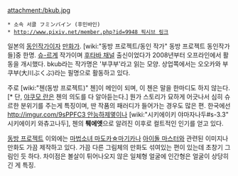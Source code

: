attachment:/bkub.jpg

 * 소속 서클 フミンバイン (후민바인)
 * [[http://www.pixiv.net/member.php?id=9948 픽시브 링크]]

일본의 [[동인작가]]이자 [[만화가]]. [wiki:"동방 프로젝트/동인 작가" 동방 프로젝트 동인작가들]중 한명. [[슈-르]]계 작가이며 [[후타바 채널]] 출신이었다가 2008년부터 오프라인에서 활동을 개시했다. bkub라는 작가명은 '부쿠부'라고 읽는 모양. 상업쪽에서는 오오카와 부쿠부(大川ぶくぶ)라는 필명으로 활동하고 있다.

주로 [wiki:"첸(동방 프로젝트)" 첸]이 메인이 되며, 이 첸은 말을 한마디도 하지 않는다.[* 단, [[야쿠모 란]]은 첸의 의도를 다 알아듣는다.] 뭔가 스토리가 묘하게 어긋나서 심히 슈르한 분위기를 주는게 특징이며, 딴 작품의 패러디가 들어가는 경우도 많은 편. 한국에선 [[http://imgur.com/9sPPFC3 안능하제옇]]이나 [wiki:"시키에이키 야마자나두#s-3.3" 시키에이키 와츄고나두], 첸의 '''퉤에엣'''으로 알려진 이후로 컬트적인 인기를 얻고 있다.

[[동방 프로젝트]] 이외에는 [[마법소녀 마도카☆마기카]]나 [[아이돌 마스터]]와 관련된 이미지나 만화도 가끔 제작하고 있다. 가끔 다른 그림체의 만화도 섞여있는 편이 있는데 초창기 그림인 듯 하다. 차이점은 볼살이 튀어나오지 않은 일체형 얼굴에 인간형은  얼굴이 상당히 긴 게 특징.
